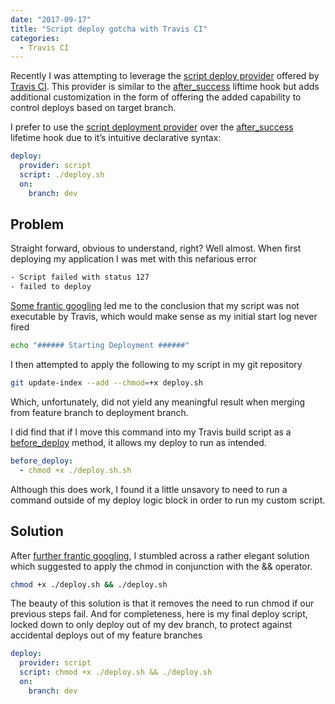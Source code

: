 ```yaml
---
date: "2017-09-17"
title: "Script deploy gotcha with Travis CI"
categories:
  - Travis CI
---
```


Recently I was attempting to leverage the [script deploy provider](https://docs.travis-ci.com/user/deployment/script/) 
offered by [Travis CI](https://github.com/travis-ci). This provider is similar to the [after_success](https://docs.travis-ci.com/user/customizing-the-build#The-Build-Lifecycle)
 liftime hook but adds additional customization in the form of offering the added capability to control deploys based on target branch.

I prefer to use the [script deployment provider](https://docs.travis-ci.com/user/deployment/script/) over the [after_success](https://docs.travis-ci.com/user/customizing-the-build#The-Build-Lifecycle)
 lifetime hook due to it’s intuitive declarative syntax:

```yaml
deploy:
  provider: script
  script: ./deploy.sh
  on:
    branch: dev
```

## Problem

Straight forward, obvious to understand, right? Well almost. When first deploying my application I was met with this nefarious error

```sh
- Script failed with status 127
- failed to deploy
```

[Some frantic googling](https://stackoverflow.com/questions/42154912/permission-denied-for-build-sh-file/42187039#42187039) led me to the conclusion 
that my script was not executable by Travis, which would make sense as my initial start log never fired

```sh
echo "###### Starting Deployment ######"
```

I then attempted to apply the following to my script in my git repository

```sh
git update-index --add --chmod=+x deploy.sh
```

Which, unfortunately, did not yield any meaningful result when merging from feature branch to deployment branch.

I did find that if I move this command into my Travis build script as a [before_deploy](https://docs.travis-ci.com/user/customizing-the-build#Deploying-your-Code) 
method, it allows my deploy to run as intended.

```yaml
before_deploy:
  - chmod +x ./deploy.sh.sh
``` 

Although this does work, I found it a little unsavory to need to run a command outside of my deploy logic block in order to run my custom script.

## Solution

After [further frantic googling](https://github.com/travis-ci/travis-ci/issues/5538#issuecomment-265956466), I stumbled across a rather elegant 
solution which suggested to apply the chmod in conjunction with the && operator.

```sh
chmod +x ./deploy.sh && ./deploy.sh
```

The beauty of this solution is that it removes the need to run chmod if our previous steps fail. And for completeness, here is my final deploy script, 
locked down to only deploy out of my dev branch, to protect against accidental deploys out of my feature branches

```yml
deploy:
  provider: script
  script: chmod +x ./deploy.sh && ./deploy.sh
  on:
    branch: dev
```